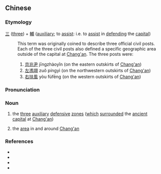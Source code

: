{{also|三辅}}
==Chinese==
{{zh-forms|s=三辅}}

===Etymology===
[[三]] ([[three]]) + [[輔]] ([[auxiliary]]; to [[assist]]: i.e. to [[assist]] in [[defending]] the [[capital]])
: This term was originally coined to describe three official civil posts. Each of the three civil posts also defined a specific geographic area outside of the capital at [[w:Chang'an|Chang'an]]. The three posts were:
:# [[京兆尹]] jīngzhàoyǐn (on the eastern outskirts of [[w:Chang'an|Chang'an]])
:# [[左馮翊]] zuǒ píngyì (on the northwestern outskirts of [[w:Chang'an|Chang'an]])
:# [[右扶風]] yòu fúfēng (on the western outskirts of [[w:Chang'an|Chang'an]])

===Pronunciation===
{{zh-pron
|m=sānfǔ
|cat=n
}}

===Noun===
{{zh-noun}}

# {{lb|zh|archaic}} the [[three]] [[auxiliary]] [[defensive]] [[zone]]s ([[which]] [[surrounded]] the [[ancient]] [[capital]] at [[w:Chang'an|Chang'an]])
# {{lb|zh|archaic}} the [[area]] in and around [[w:Chang'an|Chang'an]]

===References===
* {{pedialite|三輔|lang=zh}}
* {{pedialite|京兆尹|lang=zh}}
* {{pedialite|左馮翊|lang=zh}}
* {{pedialite|右扶風|lang=zh}}